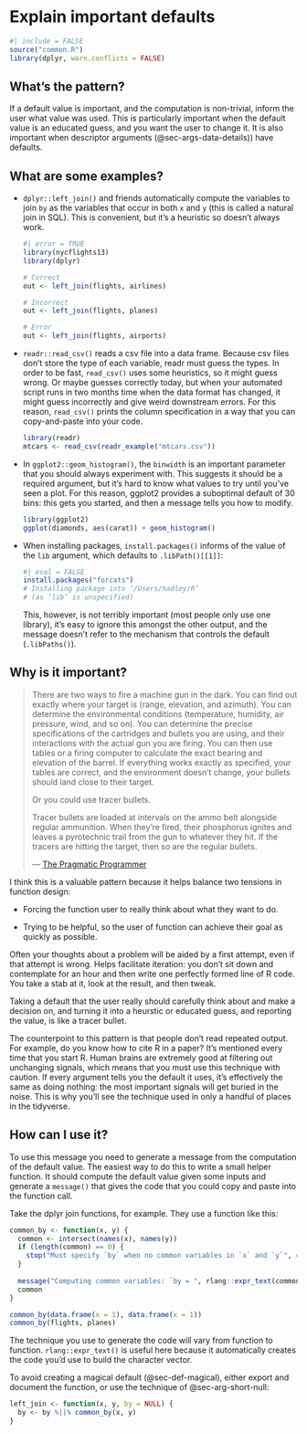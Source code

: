 # Explain important defaults {#sec-def-inform}

```r
#| include = FALSE
source("common.R")
library(dplyr, warn.conflicts = FALSE)
```

## What's the pattern?

If a default value is important, and the computation is non-trivial, inform the user what value was used.
This is particularly important when the default value is an educated guess, and you want the user to change it.
It is also important when descriptor arguments (@sec-args-data-details)) have defaults.

## What are some examples?

-   `dplyr::left_join()` and friends automatically compute the variables to join `by` as the variables that occur in both `x` and `y` (this is called a natural join in SQL).
    This is convenient, but it's a heuristic so doesn't always work.

    ```r
    #| error = TRUE
    library(nycflights13)
    library(dplyr)

    # Correct    
    out <- left_join(flights, airlines)

    # Incorrect
    out <- left_join(flights, planes)

    # Error
    out <- left_join(flights, airports)
    ```

-   `readr::read_csv()` reads a csv file into a data frame.
    Because csv files don't store the type of each variable, readr must guess the types.
    In order to be fast, `read_csv()` uses some heuristics, so it might guess wrong.
    Or maybe guesses correctly today, but when your automated script runs in two months time when the data format has changed, it might guess incorrectly and give weird downstream errors.
    For this reason, `read_csv()` prints the column specification in a way that you can copy-and-paste into your code.

    ```r
    library(readr)
    mtcars <- read_csv(readr_example("mtcars.csv"))
    ```

-   In `ggplot2::geom_histogram()`, the `binwidth` is an important parameter that you should always experiment with.
    This suggests it should be a required argument, but it's hard to know what values to try until you've seen a plot.
    For this reason, ggplot2 provides a suboptimal default of 30 bins: this gets you started, and then a message tells you how to modify.

    ```r
    library(ggplot2)
    ggplot(diamonds, aes(carat)) + geom_histogram()
    ```

-   When installing packages, `install.packages()` informs of the value of the `lib` argument, which defaults to `.libPath()[[1]]`:

    ```r
    #| eval = FALSE
    install.packages("forcats")
    # Installing package into ‘/Users/hadley/R’
    # (as ‘lib’ is unspecified)
    ```

    This, however, is not terribly important (most people only use one library), it's easy to ignore this amongst the other output, and the message doesn't refer to the mechanism that controls the default (`.libPaths()`).

## Why is it important?

> There are two ways to fire a machine gun in the dark.
> You can find out exactly where your target is (range, elevation, and azimuth).
> You can determine the environmental conditions (temperature, humidity, air pressure, wind, and so on).
> You can determine the precise specifications of the cartridges and bullets you are using, and their interactions with the actual gun you are firing.
> You can then use tables or a firing computer to calculate the exact bearing and elevation of the barrel.
> If everything works exactly as specified, your tables are correct, and the environment doesn't change, your bullets should land close to their target.
>
> Or you could use tracer bullets.
>
> Tracer bullets are loaded at intervals on the ammo belt alongside regular ammunition.
> When they're fired, their phosphorus ignites and leaves a pyrotechnic trail from the gun to whatever they hit.
> If the tracers are hitting the target, then so are the regular bullets.
>
> --- [The Pragmatic Programmer](https://www.amazon.com/dp/B003GCTQAE)

I think this is a valuable pattern because it helps balance two tensions in function design:

-   Forcing the function user to really think about what they want to do.

-   Trying to be helpful, so the user of function can achieve their goal as quickly as possible.

Often your thoughts about a problem will be aided by a first attempt, even if that attempt is wrong.
Helps facilitate iteration: you don't sit down and contemplate for an hour and then write one perfectly formed line of R code.
You take a stab at it, look at the result, and then tweak.

Taking a default that the user really should carefully think about and make a decision on, and turning it into a heurstic or educated guess, and reporting the value, is like a tracer bullet.

The counterpoint to this pattern is that people don't read repeated output.
For example, do you know how to cite R in a paper?
It's mentioned every time that you start R.
Human brains are extremely good at filtering out unchanging signals, which means that you must use this technique with caution.
If every argument tells you the default it uses, it's effectively the same as doing nothing: the most important signals will get buried in the noise.
This is why you'll see the technique used in only a handful of places in the tidyverse.

## How can I use it?

To use this message you need to generate a message from the computation of the default value.
The easiest way to do this to write a small helper function.
It should compute the default value given some inputs and generate a `message()` that gives the code that you could copy and paste into the function call.

Take the dplyr join functions, for example.
They use a function like this:

```r
common_by <- function(x, y) {
  common <- intersect(names(x), names(y))
  if (length(common) == 0) {
    stop("Must specify `by` when no common variables in `x` and `y`", call. = FALSE)
  }
  
  message("Computing common variables: `by = ", rlang::expr_text(common), "`")
  common
}

common_by(data.frame(x = 1), data.frame(x = 1))
common_by(flights, planes)
```

The technique you use to generate the code will vary from function to function.
`rlang::expr_text()` is useful here because it automatically creates the code you'd use to build the character vector.

To avoid creating a magical default (@sec-def-magical), either export and document the function, or use the technique of @sec-arg-short-null:

```r
left_join <- function(x, y, by = NULL) {
  by <- by %||% common_by(x, y)
}
```

